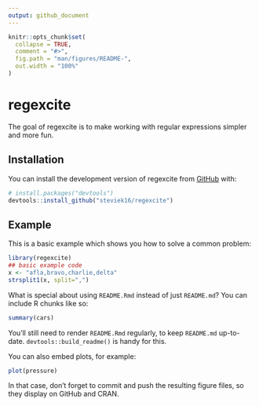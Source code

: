 ```yaml
---
output: github_document
---
```


<!-- README.md is generated from README.Rmd. Please edit that file -->

```r
knitr::opts_chunk$set(
  collapse = TRUE,
  comment = "#>",
  fig.path = "man/figures/README-",
  out.width = "100%"
)
```

# regexcite

<!-- badges: start -->
<!-- badges: end -->

The goal of regexcite is to make working with regular expressions simpler and more fun.

## Installation

You can install the development version of regexcite from [GitHub](https://github.com/) with:

``` r
# install.packages("devtools")
devtools::install_github("steviek16/regexcite")
```

## Example

This is a basic example which shows you how to solve a common problem:

```r
library(regexcite)
## basic example code
x <- "afla,bravo,charlie,delta"
strsplit1(x, split=",")
```

What is special about using `README.Rmd` instead of just `README.md`? You can include R chunks like so:

```r
summary(cars)
```

You'll still need to render `README.Rmd` regularly, to keep `README.md` up-to-date. `devtools::build_readme()` is handy for this.

You can also embed plots, for example:

```r
plot(pressure)
```

In that case, don't forget to commit and push the resulting figure files, so they display on GitHub and CRAN.
